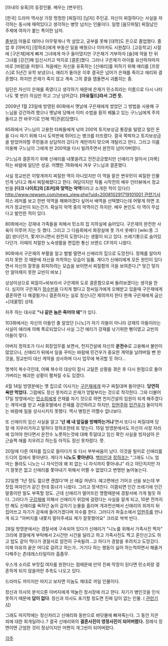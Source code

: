 [아내의 유혹]의 등장인물. 배우는 [변우민].

[한국] 드라마 역사상 가장 멍청한 [찌질이] [남자] 주인공. 자신이 찌질하다는 사실을 자각하는 동시에 매력있다고 생각하는 병맛 넘치는 인물이다. 일명 [옴므파탈] 찌질남인 주제에 여자가 붙는 특이한 남자.

[[졸부]]의 아들로 태어나 아무렇게나 막 살았고, 공부를 못해 [대학]도 돈으로 졸업했다. 졸업 후 [아버지] [정하조]에게 부동산 일을 배웠으나 이마저도 시원찮다. [고등학교] 시절에 [구은재]에게 빠져 그녀에게 마구 들이댔지만 구은재가 거부하자 [술]에 약을 탄 뒤 그녀를 [강간]해 임신시키고 억지로 [결혼]했다. 그러나 구은재가 아이를 유산하자마자 바로 [바람]을 피웠다. 처음에는 자신을 유혹하는 [신애리]를 피하기 위해 애리를 [프랑스]로 5년간 유학 보냈으나, 애리가 돌아온 이후 결국은 넘어가 은재를 죽이고 애리와 결혼했다. 하지만 은재가 죽지 않고 계속 그의 곁을 맴돌면서 괴롭히는 중. 

일단은 자신이 은재를 죽였다고 생각하기 때문에 은재가 민소희라는 이름으로 다시 나타나도 몇 번(!) 의심만 하고 그냥 넘어갔다. '''[아유월드]라서 그런 듯.'''

2009년 1월 23일에 방영된 60화에서 옛날에 구은재에게 썼었던 그 방법을 사용해 구느님을 강간하려 했으나 옛날에 당해서 이미 수법을 훤히 꿰뚫고 있는 구느님에게 주의 돌리고 잔 바꾸기로 인해 역[관광]당했다.   

65회에서 구느님이 고용한 타짜들에게 낚여 200억 토지보상금 통장을 털렸고 털린 돈을 다시 따기 위해 다시 도박판에 뛰어드는 병크를 터뜨렸다. 결국 쪽박차고 토지보상금을 받았어야할 주민들과 상담하러 갔다가 계란까지 맞으며 개털리고 만다. 그리고 이를 이용해 구느님이 그에게 딴 200억을 다시 빌려주면서 완전히 넘어가버렸다.

구느님과 결혼하기 위해 신애리를 내쫓을려고 전전긍긍했지만 신애리가 알아서 [자폭]하는 바람에 일단은 성공. 어쨌든 76화에서 겨우 구느님과 결혼했다.

사실 정교빈은 이렇게까지 찌질한 역이 아니었지만 이 역을 맡은 변우민이 찌질한 인물인게 낫다고 해서 찌질해졌다고 한다. 여담이지만 작품 시작전의 배우 인터뷰에서 정교빈을 '''[다크 나이트]의 [조커]와 맞먹는 악역'''이라고 소개한 적이 있다(!) [[http://www.newsen.com/news_view.php?uid=200810291719101001 관련기사]] 히스 레저를 보고 한번 악역을 해봐야겠다 싶어서 배역을 선택했다는데 어떻게 하면 조커가 정교빈이 되는건가. 확실히 악역 중의 악역이긴 하지만. 배우 본인도 이 역이 무섭다고 발언한 적이 있다.

80화에서는 강재네 가족들을 피해서 민소희 집 지하실에 숨어있다. 구은재의 완전한 사육이 이루어 지는 듯 했다. 그리고 그 다음회에서 화장실에 못 가서 옷에다 [wiki:똥 그걸] 쌌다던가, 쫓겨다니면서 완전히 도망다니는 생활이 되고 있다. 쓰레기통으로 숨어있다던가. 
이때의 처절한 노숙생활을 편집한 통신 브랜드 CF까지 나왔다.

90화에서 구은재의 부활을 알고 벌벌 떨면서 신애리의 집으로 도망친다. 정체를 알아차리지 못한 것 때문에 자신을 자학하는 모습이 일품. 게다가 신애리에게 모든 원인이 있다면서 자신의 잘못을 회피하려는 모습을 보이면서 찌질함의 극을 보여준다.[* 맞긴 맞지만 알아채지 못한 교빈이 바보.]

상상이상으로 찌질이+바보라서 구은재와 도로 결혼함으로써 돌려보겠다는 생각을 한다. 심지어 구은재가 [[정수빈]]을 다치게 했다고 정씨일가에게 오해받고 있을때 구은재에게 결혼하면 다 해결될거니 결혼하자는 실로 정신나간 제의까지 한다 현재 구은재에게 굽신+[데꿀멍] 상태.

자주 하는 대사로 '''"나 같은 놈은 죽어야 돼"'''가 있다. 

103화에서는 자신의 아들인 줄 알았던 [니노]가 자기 아들이 아니라 강재의 아들이라는 사실이 애리에 의해 폭로되었으나 사실 그건 애리가 강재를 낚기위한 뻥이였고 교빈의 아들이 맞다.

아버지 정하조가 다시 회장업무를 보면서, 천지건설에 자신의 '''운전수'''로 고용해서 불만이 많았으나, 신애리가 뒤에서 일을 꾸미는 바람에 민건우가 중요한 계약을 날려버릴 뻔 한 것을, 정교빈이 대신 계약을 성사하며 다시 업무에 복귀할 듯 하다...

명색이 복수극인데, 어째 복수의 대상이 잠시 고달픈 상황을 겪은 후 다시 원점으로 돌아가버리는 해괴한 상황이 펼쳐질 수도 있겠다.

4월 14일 방영분에는 옛 집으로 이사가는 [[구은재]]에게 마구 찌질대며 들이댄다. '''당연히 욕만 먹었다.''' 그럼에도 정신 못차리고 은재가 앙탈부리는 것으로 착각한다. 그와 더불어 17일 방영에서는 [[민소희]]에게 은재를 자기 것으로 하면 천지건설의 임원이 되게 해주겠다는 계약서를 받고 서울호텔에서 은재를 강간하려고 하지만, [[민현주]]와 [[민건우]]가 들이닥치는 바람에 일을 성사시키지 못했다. 역시 병킹은 어쩔수 없나보다.

또 신애리의 임신 사실을 알고 ''''넌 왜 내 앞길을 방해하는거냐''''면서 또다시 찌질대며 당장 애 지우러가자고 말하다 정하조한테 또 맞는다. 15일 방영분에서도 자신이 사장 자리에 있어야 한다면서 운전수 노릇하는것에 대해 투덜대고 임신 확인 사실을 빙자삼아 은근슬쩍 애를 지우려고 하는등 아직도 정신 못차렸다. 쯧.

20일에 다른 여자를 집으로 들이다가 또 다시 부부싸움이 났다. 이것을 빌미로 신애리를 드디어 집에서 쫓아낸다. 게다가 '''니노도 쫓아낸다.''' [[백미인]]과 [[정하조]]는 "그래도 니노 엄마는 몰라도 니노는 니 자식인데 왜 죄 없는 니 자식까지 쫓아내냐" 라고 야단치지만 자기 잘못은 없고 신애리를 쫓아내기 위해서 어쩔 수 없었다고 변명만 늘어놓는다. 

22일엔 '1년 정도 젊으면 괜찮다'며 선 얘길 꺼낸다.
예고편에선 기어코 선을 보는데 부잣집 여자인거 같긴 한데 뚱녀가 나왔다. 그리고 정색친다.
이쯤되면 인간 쓰레기에 인간 말종이란 말도 부족할 정도. 근데 신애리가 떨어뜨린 명함때문에 경찰서에 가게 될듯 하다. 그러다가 [[구강재]]에 의해서 신애리가 위암에 걸렸다는 사실을 알게 되고, 10분 전까지만 해도 신애리를 욕하던 놈이 갑자기 눈물을 흘리며 개과천선해서 신애리의 죄까지 뒤집어쓰고 자기가 감옥에 들어가겠다며 자수를 한다. 그러다가 파출소에서 [[민현주]]를 만나게 되고 "아버지를 내쫓지 말아주세요 제가 잘못했어요" 크리로 싹싹 빈다. 

28일 방영분에서는 경찰서에 구속되어 있다가 신애리가 "니노를 위해서 가족사진 찍자" 크리에 경찰에게 부탁해서 2시간만 시간을 달라고 하고 가족사진도 찍고 혼인신고도 하고 밥도 같이 먹다가 경찰서로 얌전히 구속될려...고 하다가 경찰을 후려치고 도망갔다. 이제 아유의 끝은 어디로 갈려고 하는가..
거기다 하는 행동이 싫어 하는척하면서 해줄거 다해주는 츤데레스타일이라 흠좀무.

우스개 소리로 부잣집 여자를 원한다는 점때문에 만약 진짜 막장이 된다면 민소희랑 결혼하게 되지 않을까란 추측도 나오고 있다.

드라마도 까이지만 따지고 보자면 이놈도 제대로 까일 인물이다.

정신과 의사의 분석으론 아버지에게 억눌린 정서장애 라고 한다. 자기가 병인것을 인식못하기 때문에 '''답이 없다'''. 정신과 의사도 포기할 정도면 진짜 답이 없는 인물.
( [http://www.donga.com/fbin/output?n=200904200403&top20=1 관련기사])

그래도 마지막에는 정신차리고 신애리와 동반으로 바닷물에 빠져죽는다. 그 동안 지은 죄에 대한 회개일려나..? 결국 신애리와의 '''결혼사진이 영정사진이 되어버렸다.''' 장례식 장면이면 근엄한 것이 정상이지만 어쩐지 개그씬이 되어버렸다.

[[각주]]
